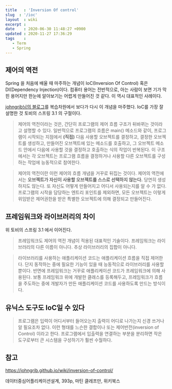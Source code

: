 ```yaml
---
title   : 'Inversion Of control' 
slug  : '/ioc'
layout  : wiki 
excerpt : 
date    : 2020-06-30 11:48:27 +0900
updated : 2020-11-27 17:36:29
tags    : 
   - Term 
   - Spring
---
```


## 제어의 역전 
Spring 을 처음에 배울 때 마주하는 개념이 IoC(Inversion Of Control) 혹은 DI(Dependency Injection)이다. 컴퓨터 용어는 전반적으로, 아는 사람이 보면 기가 막힌 용어지만 한눈에 알아보기는 어렵게 만들어진 것 같다. 이 역시 대표적인 사례이다. 

[johngrib님의 블로그](https://johngrib.github.io/wiki/inversion-of-control/)를 복습차원에서 보다가 다시 이 개념을 마주했다. IoC를 가장 잘 설명한 것 토비의 스프링 3.1 의 구절이다. 

> 제어의 역전이라는 것은, 간단히 프로그램의 제어 흐름 구조가 뒤바뀌는 것이라고 설명할 수 있다. 일반적으로 프로그램의 흐름은 main() 메소드와 같이, 프로그램이 시작되는 지점에서 **(직접)** 다음 사용할 오브젝트를 결정하고, 결정한 오브젝트를 생성하고, 만들어진 오브젝트에 있는 메소드를 호출하고, 그 오브젝트 메소드 안에서 다음에 사용할 것을 결정하고 호출하는 식의 작업이 반복된다. 이 구조에서는 각 오브젝트는 프로그램 흐름을 결정하거나 사용할 다른 오브젝트를 구성하는 작업에 능동적으로 참여한다. 

> 제어의 역전이란 이런 제어의 흐름 개념을 거꾸로 뒤집는 것이다. 제어의 역전에서는 **오브젝트가 자신이 사용할 오브젝트를 스스로 선택하지 않는다.** 당연히 생성하지도 않는다. 또 자신도 어떻게 만들어지고 어디서 사용되는지를 알 수 가 없다. 프로그램의 시작을 담당하는 엔트리 포인트를 제외하면, 모든 오브젝트는 이렇게 위임받은 제어권한을 받은 특별한 오브젝트에 의해 결정되고 만들어진다. 

## 프레임워크와 라이브러리의 차이 

위 토비의 스프링 3.1 에서 이어진다. 

> 프레임워크도 제어의 역전 개념이 적용된 대표적인 기술이다. 프레임워크는 라이브러리의 다른 이름이 아니다. 추상 라이브러리의 집합이 아니다. 

> 라이브러리를 사용하는 애플리케이션 코드는 애플리케이션 흐름을 직접 제어한다. 단지 동작하는 중에 필요한 기능이 있을 때 능동적으로 라이브러리를 사용할 뿐이다. 반면에 프레임워크는 거꾸로 애플리케이션 코드가 프레임워크에 의해 사용된다. 보통 프레임워크 위에 개발한 클래스를 등록해두고, 프레임워크가 흐름을 주도하는 중에 개발자가 만든 애플리케이션 코드를 사용하도록 만드는 방식이다.  

## 유닉스 도구도 IoC일 수 있다 
> 프로그램은 입력이 어디서부터 들어오는지 출력이 어디로 나가는지 신경 쓰거나 알 필요조차 없다. 이런 형태를 느슨한 결합이나 또는 제어반전(inversion of Control) 이라고 한다. 프로그램에서 입출력을 연결하는 부분을 분리하면 작은 도구로부터 큰 시스템을 구성하기가 훨씬 수월하다. 

## 참고 
https://johngrib.github.io/wiki/inversion-of-control/

데이터중심어플리케이션설계, 393p, 마틴 클레프만, 위키북스  
